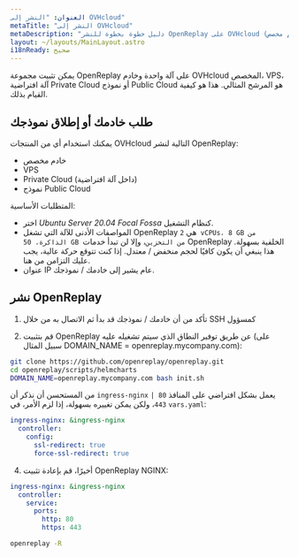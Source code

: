 ```yaml
---
العنوان: "النشر إلى OVHcloud"
metaTitle: "النشر إلى OVHcloud"
metaDescription: "دليل خطوة بخطوة للنشر OpenReplay على OVHcloud (خادم مخصص، VPS، آلة افتراضية Private Cloud أو نموذج Public Cloud)."
layout: ~/layouts/MainLayout.astro
i18nReady: صحيح
---
```


يمكن تثبيت مجموعة OpenReplay على آلة واحدة وخادم OVHcloud المخصص، VPS، آلة افتراضية Private Cloud أو نموذج Public Cloud هو المرشح المثالي. هذا هو كيفية القيام بذلك.

## طلب خادمك أو إطلاق نموذجك

يمكنك استخدام أي من المنتجات OVHcloud التالية لنشر OpenReplay:

- خادم مخصص
- VPS
- Private Cloud (داخل آلة افتراضية)
- نموذج Public Cloud

المتطلبات الأساسية:

- اختر *Ubuntu Server 20.04 Focal Fossa* كنظام التشغيل.
- المواصفات الأدنى للآلة التي تشغل OpenReplay هي `2 vCPUs، 8 GB من الذاكرة، 50 GB من التخزين`، وإلا لن تبدأ خدمات OpenReplay الخلفية بسهولة. هذا ينبغي أن يكون كافيًا لحجم منخفض / معتدل. إذا كنت تتوقع حركة عالية، يجب عليك التزامن من هنا.
- عنوان IP عام يشير إلى خادمك / نموذجك.

## نشر OpenReplay

1. تأكد من أن خادمك / نموذجك قد بدأ ثم الاتصال به من خلال SSH كمسؤول

2. قم بتثبيت OpenReplay عن طريق توفير النطاق الذي سيتم تشغيله عليه (على سبيل المثال DOMAIN_NAME = openreplay.mycompany.com):


```bash
git clone https://github.com/openreplay/openreplay.git
cd openreplay/scripts/helmcharts
DOMAIN_NAME=openreplay.mycompany.com bash init.sh
```


من المستحسن أن نذكر أن `ingress-nginx` يعمل بشكل افتراضي على المنافذ `80 | 443`، ولكن يمكن تغييره بسهولة، إذا لزم الأمر، في `vars.yaml`:


```yaml
ingress-nginx: &ingress-nginx
  controller:
    config:
      ssl-redirect: true
      force-ssl-redirect: true
```


4. أخيرًا، قم بإعادة تثبيت OpenReplay NGINX:


```yaml
ingress-nginx: &ingress-nginx
  controller:
    service:
      ports:
        http: 80
        https: 443
```

```bash
openreplay -R
```
